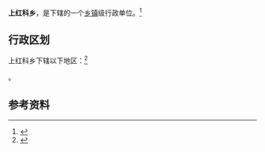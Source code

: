 {{中国乡级行政区|63/26/24/204/000}}

'''上红科乡'''，是{{PRC admin/fullname|63/26/24/204/000|3}}下辖的一个[[乡镇|乡镇]]级行政单位。<ref>{{PRC admin/ref sgc|{{PRC admin/parent|63/26/24/204/000}}}}</ref>

== 行政区划 ==

上红科乡下辖以下地区：<ref>{{PRC admin/ref sgc|63/26/24/204/000}}</ref>

{{PRC admin/children|63/26/24/204/000}}。

== 参考资料 ==

{{reflist}}

{{行政区划小作品}}
{{PRC admin/navcat|63/26/24/204/000}}